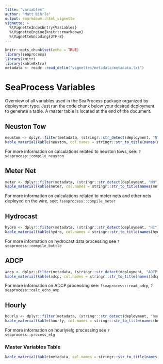 ```yaml
---
title: "variables"
author: "Matt Bihrle"
output: rmarkdown::html_vignette
vignette: >
  %\VignetteIndexEntry{Variables}
  %\VignetteEngine{knitr::rmarkdown}
  %\VignetteEncoding{UTF-8}
---
```


```r
knitr::opts_chunk$set(echo = TRUE)
library(seaprocess)
library(knitr)
library(kableExtra)
metadata <- readr::read_delim("vignettes/metadata/metadata.txt")
```

# SeaProcess Variables

Overview of all variables used in the SeaProcess package organized by deployment type. Just run the code chunk below your desired deployment to generate a table. A master table is located at the end of the document.

## Neuston Tow

```r
neuston <- dplyr::filter(metadata, (stringr::str_detect(deployment, "NT") | deployment == "all"))
kable_material(kable(neuston, col.names = stringr::str_to_title(names(neuston))), fixed_thead = T)
```

For more information on calculations related to neuston tows, see: `?seaprocess::compile_neuston`

## Meter Net

```r
meter <- dplyr::filter(metadata, (stringr::str_detect(deployment, "MN") | deployment == "all"))
kable_material(kable(meter, col.names = stringr::str_to_title(names(meter))), fixed_thead = T)
```

For more information on calculations related to meter nets and other nets deployed on the wire, see: `?seaprocess::compile_meter` 

## Hydrocast

```r
hydro <- dplyr::filter(metadata, (stringr::str_detect(deployment, "HC") |  stringr::str_detect(deployment, "CTD") | deployment == "all"))
kable_material(kable(hydro, col.names = stringr::str_to_title(names(hydro))), fixed_thead = T)
```

For more information on hydrocast data processing see `?seaprocess::compile_bottle` <!-- MB TODO, expand this section to point towards info on ctd processing as well -->

## ADCP

```r
adcp <- dplyr::filter(metadata, (stringr::str_detect(deployment, "ADCP") | deployment == "all"))
kable_material(kable(adcp, col.names = stringr::str_to_title(names(adcp))), fixed_thead = T)
```

For more information on ADCP processing see: `?seaprocess::read_adcp`, `?seaprocess::calc_echo_amp`

## Hourly

```r
hourly <- dplyr::filter(metadata, (stringr::str_detect(deployment, "hourly") | deployment == "all"))
kable_material(kable(hourly, col.names = stringr::str_to_title(names(hourly))), fixed_thead = T)
```

For more information on hourly/elg processing see `?seaprocess::process_elg`

### Master Variables Table

```r
kable_material(kable(metadata, col.names = stringr::str_to_title(names(metadata))), fixed_thead = T)
```
